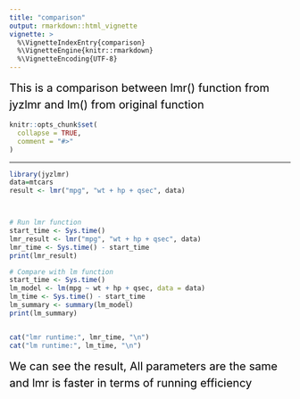 ```yaml
---
title: "comparison"
output: rmarkdown::html_vignette
vignette: >
  %\VignetteIndexEntry{comparison}
  %\VignetteEngine{knitr::rmarkdown}
  %\VignetteEncoding{UTF-8}
---
```

<div style="font-size: 20px; color: black; line-height: 1.5;"> This is a comparison between lmr() function from jyzlmr and lm() from original function </div>

```r
knitr::opts_chunk$set(
  collapse = TRUE,
  comment = "#>"
)
```
----------------------------------------------------------------

```r

library(jyzlmr)
data=mtcars
result <- lmr("mpg", "wt + hp + qsec", data)



# Run lmr function
start_time <- Sys.time()
lmr_result <- lmr("mpg", "wt + hp + qsec", data)
lmr_time <- Sys.time() - start_time
print(lmr_result)

# Compare with lm function
start_time <- Sys.time()
lm_model <- lm(mpg ~ wt + hp + qsec, data = data)
lm_time <- Sys.time() - start_time
lm_summary <- summary(lm_model)
print(lm_summary)


cat("lmr runtime:", lmr_time, "\n")
cat("lm runtime:", lm_time, "\n")


```

<div style="font-size: 20px; color: black; line-height: 1.5;"> We can see the result, All parameters are the same and lmr is faster in terms of running efficiency  </div>
